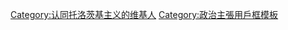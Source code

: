 {{Userbox-2
  |id1=[[File:Leon trotsky.jpg|50px]]
  |id1-c=
  |id2=不断革命
  |id2-c=
  |info=这个用户支持或认同'''[[托洛茨基主义]]'''。
  |info-c=#B22222
  |border-c=lightsteelblue
}} <includeonly>
[[Category:认同托洛茨基主义的维基人]]</includeonly><noinclude>
[[Category:政治主張用戶框模板]]
</noinclude>